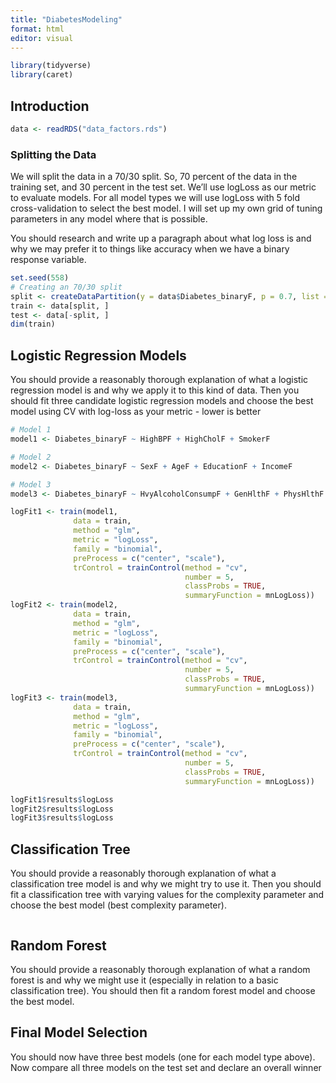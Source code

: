 ```yaml
---
title: "DiabetesModeling"
format: html
editor: visual
---
```


```r
library(tidyverse)
library(caret)
```

## Introduction
```r
data <- readRDS("data_factors.rds")
```


### Splitting the Data
We will split the data in a 70/30 split. So, 70 percent of the data in the training set, and 30 percent in the test set. We’ll use logLoss as our metric to evaluate models. For all model types we will use logLoss with 5 fold cross-validation to select the best model. I will set up my own grid of tuning parameters in any model where that is possible. 

You should research and write up a paragraph about what log loss is and why we may prefer it to things like accuracy when we have a binary response variable.

```r
set.seed(558)
# Creating an 70/30 split
split <- createDataPartition(y = data$Diabetes_binaryF, p = 0.7, list = FALSE)
train <- data[split, ]
test <- data[-split, ]
dim(train)
```


## Logistic Regression Models
You should provide a reasonably thorough explanation of what a logistic regression model is and why we apply it to this kind of data. Then you should fit three candidate logistic regression models and choose the best model using CV with log-loss as your metric - lower is better

```r
# Model 1
model1 <- Diabetes_binaryF ~ HighBPF + HighCholF + SmokerF

# Model 2
model2 <- Diabetes_binaryF ~ SexF + AgeF + EducationF + IncomeF

# Model 3
model3 <- Diabetes_binaryF ~ HvyAlcoholConsumpF + GenHlthF + PhysHlthF + MentHlthF
```

```r
logFit1 <- train(model1, 
              data = train,
              method = "glm",
              metric = "logLoss",
              family = "binomial",
              preProcess = c("center", "scale"),
              trControl = trainControl(method = "cv", 
                                       number = 5,
                                       classProbs = TRUE,
                                       summaryFunction = mnLogLoss))
logFit2 <- train(model2, 
              data = train,
              method = "glm",
              metric = "logLoss",
              family = "binomial",
              preProcess = c("center", "scale"),
              trControl = trainControl(method = "cv", 
                                       number = 5,
                                       classProbs = TRUE,
                                       summaryFunction = mnLogLoss))
logFit3 <- train(model3, 
              data = train,
              method = "glm",
              metric = "logLoss",
              family = "binomial",
              preProcess = c("center", "scale"),
              trControl = trainControl(method = "cv", 
                                       number = 5,
                                       classProbs = TRUE,
                                       summaryFunction = mnLogLoss))
```

```r
logFit1$results$logLoss
logFit2$results$logLoss
logFit3$results$logLoss
```

## Classification Tree
You should provide a reasonably thorough explanation of what a classification tree model is and why we might try to use it. Then you should fit a classification tree with varying values for the complexity parameter and choose the best model (best complexity parameter).

```r

```


## Random Forest
You should provide a reasonably thorough explanation of what a random forest is and why we might use it (especially in relation to a basic classification tree). You should then fit a random forest model and choose the best model.

## Final Model Selection
You should now have three best models (one for each model type above). Now compare all three models on the test set and declare an overall winner
